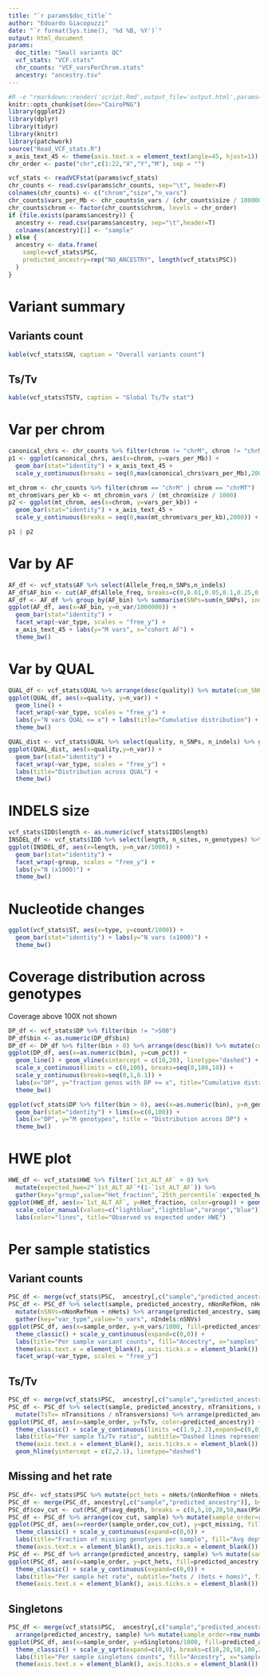 ```yaml
---
title: "`r params$doc_title`"
author: "Edoardo Giacopuzzi"
date: "`r format(Sys.time(), '%d %B, %Y')`"
output: html_document
params:
  doc_title: "Small variants QC"
  vcf_stats: "VCF.stats"
  chr_counts: "VCF_varsPerChrom.stats"
  ancestry: "ancestry.tsv"
---
```


```r
#R -e "rmarkdown::render('script.Rmd',output_file='output.html',params=list(doc_title="mytitle", ...)"
knitr::opts_chunk$set(dev="CairoPNG")
library(ggplot2)
library(dplyr)
library(tidyr)
library(knitr)
library(patchwork)
source("Read_VCF_stats.R")
x_axis_text_45 <- theme(axis.text.x = element_text(angle=45, hjust=1))
chr_order <- paste("chr",c(1:22,"X","Y","M"), sep = "")
```

```r
vcf_stats <- readVCFstat(params$vcf_stats)
chr_counts <- read.csv(params$chr_counts, sep="\t", header=F)
colnames(chr_counts) <- c("chrom","size","n_vars")
chr_counts$vars_per_Mb <- chr_counts$n_vars / (chr_counts$size / 1000000)
chr_counts$chrom <- factor(chr_counts$chrom, levels = chr_order)
if (file.exists(params$ancestry)) {
  ancestry <- read.csv(params$ancestry, sep="\t",header=T)
  colnames(ancestry)[1] <- "sample"
} else {
  ancestry <- data.frame(
    sample=vcf_stats$PSC, 
    predicted_ancestry=rep("NO_ANCESTRY", length(vcf_stats$PSC))
  )
}
```

# Variant summary

## Variants count 
```r
kable(vcf_stats$SN, caption = "Overall variants count")
```

## Ts/Tv
```r
kable(vcf_stats$TSTV, caption = "Global Ts/Tv stat")
```

# Var per chrom

```r
canonical_chrs <- chr_counts %>% filter(chrom != "chrM", chrom != "chrMT")
p1 <- ggplot(canonical_chrs, aes(x=chrom, y=vars_per_Mb)) + 
  geom_bar(stat="identity") + x_axis_text_45 +
  scale_y_continuous(breaks = seq(0,max(canonical_chrs$vars_per_Mb),2000)) + theme_bw()

mt_chrom <- chr_counts %>% filter(chrom == "chrM" | chrom == "chrMT")
mt_chrom$vars_per_kb <- mt_chrom$n_vars / (mt_chrom$size / 1000)
p2 <- ggplot(mt_chrom, aes(x=chrom, y=vars_per_kb)) + 
  geom_bar(stat="identity") + x_axis_text_45 +
  scale_y_continuous(breaks = seq(0,max(mt_chrom$vars_per_kb),2000)) + theme_bw()

p1 | p2
```

# Var by AF

```r
AF_df <- vcf_stats$AF %>% select(Allele_freq,n_SNPs,n_indels)
AF_df$AF_bin <- cut(AF_df$Allele_freq, breaks=c(0,0.01,0.05,0.1,0.25,0.5,1), labels=c("<= 0.01", "1 < x <= 0.05", "0.05 < x <= 0.1", "0.1 < x <= 0.25", "0.25 < x <= 0.5", "0.5 < x <= 1"), include.lowest=T)
AF_df <- AF_df %>% group_by(AF_bin) %>% summarise(SNPs=sum(n_SNPs), indels = sum(n_indels)) %>% gather(key="var_type", value="n_var", SNPs:indels)
ggplot(AF_df, aes(x=AF_bin, y=n_var/1000000)) + 
  geom_bar(stat="identity") + 
  facet_wrap(~var_type, scales = "free_y") + 
  x_axis_text_45 + labs(y="M vars", x="cohort AF") +
  theme_bw()
```

# Var by QUAL
```r
QUAL_df <- vcf_stats$QUAL %>% arrange(desc(quality)) %>% mutate(cum_SNPs=cumsum(n_SNPs),cum_indels=cumsum(n_indels)) %>% select(quality, cum_SNPs, cum_indels) %>% gather(key = "var_type", value = "n_var", cum_SNPs:cum_indels)
ggplot(QUAL_df, aes(x=quality, y=n_var)) + 
  geom_line() + 
  facet_wrap(~var_type, scales = "free_y") + 
  labs(y="N vars QUAL <= x") + labs(title="Cumulative distribution") +
  theme_bw()

QUAL_dist <- vcf_stats$QUAL %>% select(quality, n_SNPs, n_indels) %>% gather(key = "var_type", value = "n_var", n_SNPs:n_indels)
ggplot(QUAL_dist, aes(x=quality,y=n_var)) + 
  geom_bar(stat="identity") + 
  facet_wrap(~var_type, scales = "free_y") + 
  labs(title="Distribution across QUAL") + 
  theme_bw()
```

# INDELS size
```r
vcf_stats$IDD$length <- as.numeric(vcf_stats$IDD$length)
INSDEL_df <- vcf_stats$IDD %>% select(length, n_sites, n_genotypes) %>% gather(key = "group", value = "n_var", n_sites:n_genotypes)
ggplot(INSDEL_df, aes(x=length, y=n_var/1000)) + 
  geom_bar(stat="identity") + 
  facet_wrap(~group, scales = "free_y") + 
  labs(y="N (x1000)") +
  theme_bw()
```

# Nucleotide changes
```r
ggplot(vcf_stats$ST, aes(x=type, y=count/1000)) + 
  geom_bar(stat="identity") + labs(y="N vars (x1000)") +
  theme_bw()
```

# Coverage distribution across genotypes
Coverage above 100X not shown

```r
DP_df <- vcf_stats$DP %>% filter(bin != ">500")
DP_df$bin <- as.numeric(DP_df$bin)
DP_df <- DP_df %>% filter(bin > 0) %>% arrange(desc(bin)) %>% mutate(cum_genos=cumsum(n_genotypes), tot_genos=sum(n_genotypes)) %>% select(bin, cum_genos, tot_genos) %>% mutate(cum_pct=cum_genos/tot_genos)
ggplot(DP_df, aes(x=as.numeric(bin), y=cum_pct)) + 
  geom_line() + geom_vline(xintercept = c(10,20), linetype="dashed") + 
  scale_x_continuous(limits = c(0,100), breaks=seq(0,100,10)) +
  scale_y_continuous(breaks=seq(0,1,0.1)) +
  labs(x="DP", y="fraction genos with DP >= x", title="Cumulative distribution of genos") +
  theme_bw()

ggplot(vcf_stats$DP %>% filter(bin > 0), aes(x=as.numeric(bin), y=n_genotypes/1000000)) + 
  geom_bar(stat="identity") + lims(x=c(0,100)) + 
  labs(x="DP", y="M genotypes", title = "Distribution across DP") +
  theme_bw()

```

# HWE plot
```r
HWE_df <- vcf_stats$HWE %>% filter(`1st_ALT_AF` > 0) %>% 
  mutate(expected_hwe=2*`1st_ALT_AF`*(1-`1st_ALT_AF`)) %>%
  gather(key="group",value="Het_fraction",`25th_percentile`:expected_hwe)
ggplot(HWE_df, aes(x=`1st_ALT_AF`, y=Het_fraction, color=group)) + geom_smooth(size=0.8) +
  scale_color_manual(values=c("lightblue","lightblue","orange","blue")) + theme_classic() + 
  labs(color="lines", title="Observed vs expected under HWE")
```

# Per sample statistics
## Variant counts
```r
PSC_df <- merge(vcf_stats$PSC,  ancestry[,c("sample","predicted_ancestry")], by="sample", all.x=T)
PSC_df <- PSC_df %>% select(sample, predicted_ancestry, nNonRefHom, nHets, nIndels) %>%
  mutate(nSNVs=nNonRefHom + nHets) %>% arrange(predicted_ancestry, sample) %>% mutate(sample_order=row_number()) %>%
  gather(key="var_type",value="n_vars", nIndels:nSNVs)
ggplot(PSC_df, aes(x=sample_order, y=n_vars/1000, fill=predicted_ancestry)) + geom_bar(stat="identity") +
  theme_classic() + scale_y_continuous(expand=c(0,0)) +
  labs(title="Per sample variant counts", fill="Ancestry", x="samples", y="N vars (x1000)") +
  theme(axis.text.x = element_blank(), axis.ticks.x = element_blank()) +
  facet_wrap(~var_type, scales = "free_y")
```

## Ts/Tv
```r
PSC_df <- merge(vcf_stats$PSC,  ancestry[,c("sample","predicted_ancestry")], by="sample", all.x=T)
PSC_df <- PSC_df %>% select(sample, predicted_ancestry, nTransitions, nTransversions) %>%
  mutate(TsTv= nTransitions / nTransversions) %>% arrange(predicted_ancestry, sample) %>% mutate(sample_order=row_number())
ggplot(PSC_df, aes(x=sample_order, y=TsTv, color=predicted_ancestry)) + geom_point() +
  theme_classic() + scale_y_continuous(limits =c(1.9,2.2),expand=c(0,0)) +
  labs(title="Per sample Ts/Tv ratio", subtitle="Dashed lines represent expected Ts/Tv for WGS", color="Ancestry", x="samples", y="Ts/Tv") +
  theme(axis.text.x = element_blank(), axis.ticks.x = element_blank()) +
  geom_hline(yintercept = c(2,2.1), linetype="dashed")
```

## Missing and het rate
```r
PSC_df<- vcf_stats$PSC %>% mutate(pct_hets = nHets/(nNonRefHom + nHets), pct_missing = nMissing / (nNonRefHom + nRefHom + nHets))
PSC_df <- merge(PSC_df, ancestry[,c("sample","predicted_ancestry")], by="sample", all.x=T)
PSC_df$cov_cut <- cut(PSC_df$avg_depth, breaks = c(0,5,10,20,50,max(PSC_df$avg_depth)), include.lowest = T)
PSC_df <- PSC_df %>% arrange(cov_cut, sample) %>% mutate(sample_order=row_number())
ggplot(PSC_df, aes(x=reorder(sample_order,cov_cut), y=pct_missing, fill=cov_cut)) + geom_bar(stat="identity") +
  theme_classic() + scale_y_continuous(expand=c(0,0)) +
  labs(title="Fraction of missing genotypes per sample", fill="Avg depth", x="samples") +
  theme(axis.text.x = element_blank(), axis.ticks.x = element_blank())
PSC_df <- PSC_df %>% arrange(predicted_ancestry, sample) %>% mutate(sample_order=row_number())
ggplot(PSC_df, aes(x=sample_order, y=pct_hets, fill=predicted_ancestry)) + geom_bar(stat="identity") +
  theme_classic() + scale_y_continuous(expand=c(0,0)) +
  labs(title="Per sample het rate", subtitle="hets / (hets + homs)", fill="Ancestry", x="samples") +
  theme(axis.text.x = element_blank(), axis.ticks.x = element_blank())
```

## Singletons
```r
PSC_df <- merge(vcf_stats$PSC,  ancestry[,c("sample","predicted_ancestry")], by="sample", all.x=T) %>% 
  arrange(predicted_ancestry, sample) %>% mutate(sample_order=row_number())
ggplot(PSC_df, aes(x=sample_order, y=nSingletons/1000, fill=predicted_ancestry)) + geom_bar(stat="identity") +
  theme_classic() + scale_y_sqrt(expand=c(0,0), breaks=c(10,20,50,100,200,300)) +
  labs(title="Per sample singletons counts", fill="Ancestry", x="samples", y="N singletons (x1000)") +
  theme(axis.text.x = element_blank(), axis.ticks.x = element_blank())
```
